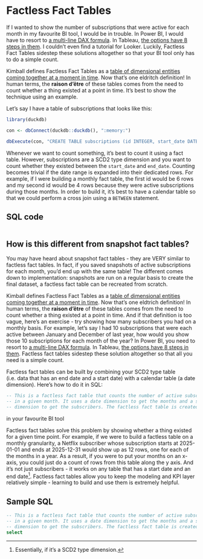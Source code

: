 # Factless Fact Tables

If I wanted to show the number of subscriptions that were active for each month in my favourite BI tool, I would be in trouble. In Power BI, I would have to resort to [a multi-line DAX formula](https://community.fabric.microsoft.com/t5/Power-BI-Community-Blog/HR-Analytics-Active-Employee-Hire-and-Termination-trend/ba-p/882970). In Tableau, [the options have 8 steps in them](https://help.salesforce.com/s/articleView?id=001458045&type=1). I couldn't even find a tutorial for Looker. Luckily, Factless Fact Tables sidestep these solutions altogether so that your BI tool only has to do a simple count.

Kimball defines Factless Fact Tables as a [table of dimensional entities coming together at a moment in time](https://www.kimballgroup.com/data-warehouse-business-intelligence-resources/kimball-techniques/dimensional-modeling-techniques/factless-fact-table/). Now that's one eldritch definition! In human terms, the **raison d'être** of these tables comes from the need to count whether a thing existed at a point in time. It's best to show the technique using an example.

Let's say I have a table of subscriptions that looks like this:

```r

library(duckdb)

con <- dbConnect(duckdb::duckdb(), ":memory:")

dbExecute(con, "CREATE TABLE subscriptions (id INTEGER, start_date DATE, end_date DATE);")


```

Whenever we want to count something, it's best to count it using a fact table. However, subscriptions are a SCD2 type dimension and you want to count whether they existed between the `start_date` and `end_date`. Counting becomes trivial if the date range is expanded into their dedicated rows. For example, if I were building a monthly fact table, the first id would be 6 rows and my second id would be 4 rows because they were active subscriptions during those months. In order to build it, it's best to have a calendar table so that we could perform a cross join using a `BETWEEN` statement.

## SQL code

```sql



```



## How is this different from snapshot fact tables?

You may have heard about snapshot fact tables - they are VERY similar to factless fact tables. In fact, if you saved snapshots of active subscriptions for each month, you'd end up with the same table! The different comes down to implementation: snapshots are run on a regular basis to create the final dataset, a factless fact table can be recreated from scratch.



Kimball defines Factless Fact Tables as a [table of dimensional entities coming together at a moment in time](https://www.kimballgroup.com/data-warehouse-business-intelligence-resources/kimball-techniques/dimensional-modeling-techniques/factless-fact-table/). Now that's one eldtrich definition! In human terms, the **raison d'être** of these tables comes from the need to count whether a thing existed at a point in time. And if that definition is too vague, here's an exercise - try showing how many subscribers you had on a monthly basis. For example, let's say I had 10 subscriptions that were each active between January and December of last year, how would you show those 10 subscriptions for each month of the year? In Power BI, you need to resort to [a multi-line DAX formula](https://community.fabric.microsoft.com/t5/Power-BI-Community-Blog/HR-Analytics-Active-Employee-Hire-and-Termination-trend/ba-p/882970). In Tableau, [the options have 8 steps in them](https://help.salesforce.com/s/articleView?id=001458045&type=1). Factless fact tables sidestep these solution altogether so that all you need is a simple count.   

Factless fact tables can be built by combining your SCD2 type table (i.e. data that has an end date and a start date) with a calendar table (a date dimension). Here's how to do it in SQL:

```sql

-- This is a factless fact table that counts the number of active subscribers
-- in a given month. It uses a date dimension to get the months and a subscriber
-- dimension to get the subscribers. The factless fact table is created by

```


in your favourite BI tool

Factless fact tables solve this problem by showing whether a thing existed for a given time point. For example, if we were to build a factless table on a monthly granularity, a Netflix subscriber whose subscription starts at 2025-01-01 and ends at 2025-12-31 would show up as 12 rows, one for each of the months in a year. As a result, if you were to put your months on an x-axis, you could just do a count of rows from this table along the y axis. And it's not just subscribers - it works on any table that has a start date and an end date[^1]. Factless fact tables allow you to keep the modeling and KPI layer relatively simple - learning to build and use them is extremely helpful.

## Sample SQL

```sql
-- This is a factless fact table that counts the number of active subscribers
-- in a given month. It uses a date dimension to get the months and a subscriber
-- dimension to get the subscribers. The factless fact table is created by
select

```


[^1]: Essentially, if it's a SCD2 type dimension.
